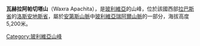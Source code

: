 {{Coord|16|3|32|S|68|19|6|W|display=title}}

'''瓦赫拉阿帕切塔山'''（Waxra Apachita），是[[玻利維亞|玻利維亞]]的山峰，位於該國西部[[拉巴斯省|拉巴斯省]]的[[洛斯安地斯省|洛斯安地斯省]]，屬於[[安第斯山脈|安第斯山脈]]中[[玻利維亞瑞阿爾山脈|玻利維亞瑞阿爾山脈]]的一部分，海拔高度5,200米。

{{Bolivia-geo-stub}}
[[Category:玻利維亞山峰|Category:玻利維亞山峰]]